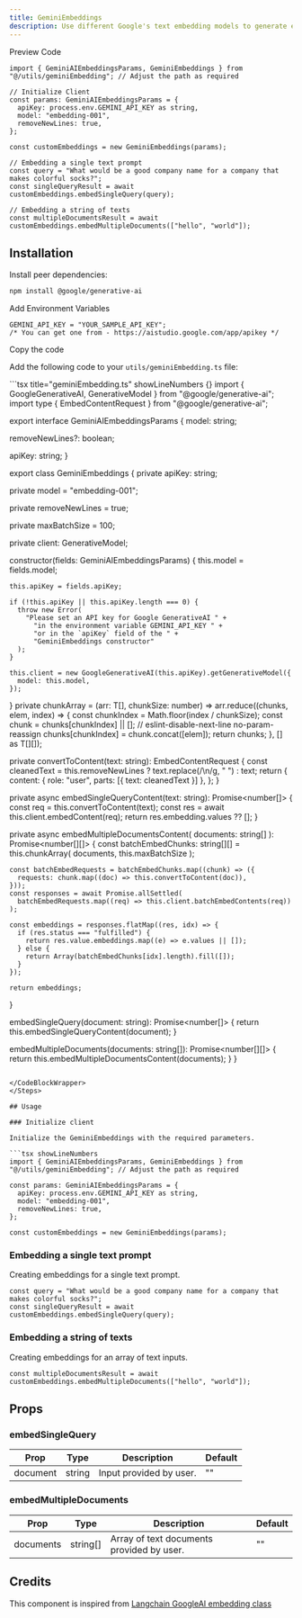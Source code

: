 ```yaml
---
title: GeminiEmbeddings
description: Use different Google's text embedding models to generate embeddings.
---
```


<Tabs defaultValue="preview">

<TabsList>
  <TabsTrigger value="preview">Preview</TabsTrigger>
  <TabsTrigger value="code">Code</TabsTrigger>
</TabsList>

<TabsContent value="preview">
  <ComponentPreviewTemp>
    <GeminiEmbeddingDemo />
  </ComponentPreviewTemp>
</TabsContent>

<TabsContent value="code">

<CodeBlockWrapper>

```tsx showLineNumbers {4-10}
import { GeminiAIEmbeddingsParams, GeminiEmbeddings } from "@/utils/geminiEmbedding"; // Adjust the path as required

// Initialize Client
const params: GeminiAIEmbeddingsParams = {
  apiKey: process.env.GEMINI_API_KEY as string,
  model: "embedding-001",
  removeNewLines: true,
};

const customEmbeddings = new GeminiEmbeddings(params);

// Embedding a single text prompt
const query = "What would be a good company name for a company that makes colorful socks?";
const singleQueryResult = await customEmbeddings.embedSingleQuery(query);

// Embedding a string of texts
const multipleDocumentsResult = await customEmbeddings.embedMultipleDocuments(["hello", "world"]);
```

</CodeBlockWrapper>

</TabsContent>

</Tabs>

## Installation

<Steps>

<Step>Install peer dependencies:</Step>

```bash
npm install @google/generative-ai
```
<Step>Add Environment Variables</Step>

```tsx title=".env" showLineNumbers {}
GEMINI_API_KEY = "YOUR_SAMPLE_API_KEY";
/* You can get one from - https://aistudio.google.com/app/apikey */
```

<Step>Copy the code</Step>

Add the following code to your `utils/geminiEmbedding.ts` file:

<CodeBlockWrapper>
```tsx title="geminiEmbedding.ts" showLineNumbers {}
import { GoogleGenerativeAI, GenerativeModel } from "@google/generative-ai";
import type { EmbedContentRequest } from "@google/generative-ai";

export interface GeminiAIEmbeddingsParams {
  model: string;

  removeNewLines?: boolean;

  apiKey: string;
}

export class GeminiEmbeddings {
  private apiKey: string;

  private model = "embedding-001";

  private removeNewLines = true;

  private maxBatchSize = 100;

  private client: GenerativeModel;

  constructor(fields: GeminiAIEmbeddingsParams) {
    this.model = fields.model;

    this.apiKey = fields.apiKey;

    if (!this.apiKey || this.apiKey.length === 0) {
      throw new Error(
        "Please set an API key for Google GenerativeAI " +
          "in the environment variable GEMINI_API_KEY " +
          "or in the `apiKey` field of the " +
          "GeminiEmbeddings constructor"
      );
    }

    this.client = new GoogleGenerativeAI(this.apiKey).getGenerativeModel({
      model: this.model,
    });
  }
  private chunkArray = <T>(arr: T[], chunkSize: number) =>
    arr.reduce((chunks, elem, index) => {
      const chunkIndex = Math.floor(index / chunkSize);
      const chunk = chunks[chunkIndex] || [];
      // eslint-disable-next-line no-param-reassign
      chunks[chunkIndex] = chunk.concat([elem]);
      return chunks;
    }, [] as T[][]);

  private convertToContent(text: string): EmbedContentRequest {
    const cleanedText = this.removeNewLines ? text.replace(/\n/g, " ") : text;
    return {
      content: { role: "user", parts: [{ text: cleanedText }] },
    };
  }

  private async embedSingleQueryContent(text: string): Promise<number[]> {
    const req = this.convertToContent(text);
    const res = await this.client.embedContent(req);
    return res.embedding.values ?? [];
  }

  private async embedMultipleDocumentsContent(
    documents: string[]
  ): Promise<number[][]> {
    const batchEmbedChunks: string[][] = this.chunkArray<string>(
      documents,
      this.maxBatchSize
    );

    const batchEmbedRequests = batchEmbedChunks.map((chunk) => ({
      requests: chunk.map((doc) => this.convertToContent(doc)),
    }));
    const responses = await Promise.allSettled(
      batchEmbedRequests.map((req) => this.client.batchEmbedContents(req))
    );

    const embeddings = responses.flatMap((res, idx) => {
      if (res.status === "fulfilled") {
        return res.value.embeddings.map((e) => e.values || []);
      } else {
        return Array(batchEmbedChunks[idx].length).fill([]);
      }
    });

    return embeddings;
  }

  embedSingleQuery(document: string): Promise<number[]> {
    return this.embedSingleQueryContent(document);
  }

  embedMultipleDocuments(documents: string[]): Promise<number[][]> {
    return this.embedMultipleDocumentsContent(documents);
  }
}


```

</CodeBlockWrapper>
</Steps>

## Usage

### Initialize client

Initialize the GeminiEmbeddings with the required parameters.

```tsx showLineNumbers 
import { GeminiAIEmbeddingsParams, GeminiEmbeddings } from "@/utils/geminiEmbedding"; // Adjust the path as required

const params: GeminiAIEmbeddingsParams = {
  apiKey: process.env.GEMINI_API_KEY as string,
  model: "embedding-001",
  removeNewLines: true,
};

const customEmbeddings = new GeminiEmbeddings(params);
```
### Embedding a single text prompt

Creating embeddings for a single text prompt.

```tsx showLineNumbers 
const query = "What would be a good company name for a company that makes colorful socks?";
const singleQueryResult = await customEmbeddings.embedSingleQuery(query);
```

### Embedding a string of texts

Creating embeddings for an array of text inputs.

```tsx showLineNumbers 
const multipleDocumentsResult = await customEmbeddings.embedMultipleDocuments(["hello", "world"]);
```


## Props

### embedSingleQuery

| Prop     | Type   | Description                | Default |
| -------- | ------ | -------------------------- | ------- |
| document | string | Input provided by user.    | ""      |

### embedMultipleDocuments

| Prop      | Type     | Description                             | Default |
| --------- | -------- | --------------------------------------- | ------- |
| documents | string[] | Array of text documents provided by user. | ""      |




## Credits

This component is inspired from [Langchain GoogleAI embedding class](https://js.langchain.com/v0.2/docs/integrations/text_embedding/google_generativeai)

